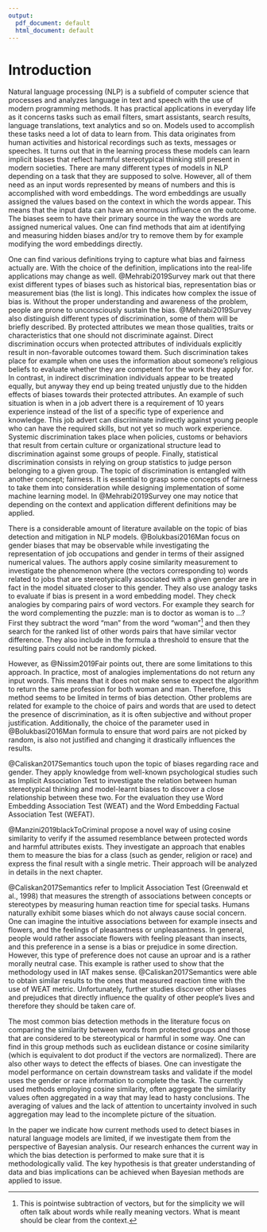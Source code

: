 ```yaml
---
output:
  pdf_document: default
  html_document: default
---
```

# Introduction


Natural language processing (NLP) is a subfield of computer science that processes and analyzes language in text and speech with the use of modern programming methods. It has practical applications in everyday life as it concerns tasks such as email filters, smart assistants, search results, language translations, text analytics and so on. Models used to accomplish these tasks need a lot of data to learn from. This data originates from human activities and historical recordings such as texts, messages or speeches. It turns out that in the learning process these models can learn implicit biases that reflect harmful stereotypical thinking still present in modern societies. There are many different types of models in NLP depending on a task that they are supposed to solve. However, all of them need as an input words represented by means of numbers and this is accomplished with word embeddings. The word embeddings are usually assigned the values based on the context in which the words appear. This means that the input data can have an enormous influence on the outcome. The biases seem to have their primary source in the way the words are assigned numerical values. One can find methods that aim at identifying and measuring hidden biases and/or try to remove them by for example modifying the word embeddings directly. 


One can find various definitions trying to capture what bias and fairness actually are. With the choice of the definition, implications into the real-life applications may change as well. @Mehrabi2019Survey mark out that there exist different types of biases such as historical bias, representation bias or measurement bias (the list is long). This indicates how complex the issue of bias is. Without the proper understanding and awareness of the problem, people are prone to unconsciously sustain the bias. @Mehrabi2019Survey also distinguish different types of discrimination, some of them will be briefly described. By protected attributes we mean those qualities, traits or characteristics that one should not discriminate against. Direct discrimination occurs when protected attributes of individuals explicitly result in non-favorable outcomes toward them. Such discrimination takes place for example when one uses the information about someone's religious beliefs to evaluate whether they are competent for the work they apply for. In contrast, in indirect discrimination individuals appear to be treated equally, but anyway they end up being treated unjustly due to the hidden effects of biases towards their protected attributes. An example of such situation is when in a job advert there is a requirement of 10 years experience instead of the list of a specific type of experience and knowledge. This job advert can discriminate indirectly against young people who can have the required skills, but not yet so much work experience. Systemic discrimination takes place when policies, customs or behaviors that result from certain culture or organizational structure lead to discrimination against some groups of people. Finally, statistical discrimination consists in relying on group statistics to judge person belonging to a given group. The topic of discrimination is entangled with another concept; fairness. It is essential to grasp some concepts of fairness to take them into consideration while designing implementation of some machine learning model. In @Mehrabi2019Survey one may notice that depending on the context and application different definitions may be applied.


There is a considerable amount of literature available on the topic of bias detection and mitigation in NLP models. @Bolukbasi2016Man focus on gender biases that may be observable while investigating the representation of job occupations and gender in terms of their assigned numerical
values. The authors apply cosine similarity measurement to investigate the phenomenon where (the vectors corresponding to) words related to jobs that are stereotypically associated with a given gender are in fact in the model situated closer to this gender. 
They also use analogy tasks to evaluate if bias is present in a word embedding model. They check analogies by comparing pairs of word vectors. For example they search for the word complementing the puzzle: man is to doctor as woman is to ...? First they subtract the word "man" from the word "woman"^[This is pointwise subtraction of vectors, but for the simplicity we will often talk about words while really meaning vectors. What is meant should be clear from the context.] and then 
they search for the ranked list of other words pairs that have similar vector difference. They also include in the formula a threshold to ensure that the resulting pairs could not be randomly picked. 

However, as @Nissim2019Fair points out, there are some limitations to this approach. In practice, most of analogies implementations do not return any input words. This means that it does not make sense to expect the algorithm to return the same profession for both woman and man. Therefore, this method seems to be limited in terms of bias detection. Other problems are related for example to the choice of pairs and words that are used to detect the presence of discrimination, as it is often subjective and without proper justification. Additionally, the choice of the parameter used in @Bolukbasi2016Man formula to ensure that word pairs are not picked by random, is also not justified and changing it drastically 
influences the results. 

@Caliskan2017Semantics touch upon the topic of biases regarding race and gender. They apply knowledge from well-known psychological studies such as Implicit Association Test to investigate the relation between human stereotypical thinking and model-learnt biases to discover a close relationship between these two. For the evaluation they use Word Embedding Association Test (WEAT) and the Word Embedding Factual Association Test (WEFAT). 

@Manzini2019blackToCriminal propose a novel way of using cosine similarity to verify if the assumed resemblance between protected words and harmful attributes exists. They investigate an approach that enables them to measure the bias for a class (such as gender, religion or race) and express the final result with a single metric. Their approach will be analyzed in details in the next chapter. 


@Caliskan2017Semantics refer to Implicit Association Test (Greenwald et al., 1998) that measures the strength of associations between concepts or stereotypes by measuring human reaction time for special tasks. Humans naturally exhibit some biases which do not always cause social concern. One can imagine the intuitive associations between for example insects and flowers, and the feelings of pleasantness or unpleasantness. In general, people would rather associate flowers with feeling pleasant than insects, and this preference in a sense is a bias or
prejudice in some direction. However, this type of preference does not cause an uproar and is a rather morally neutral case. This example is rather used to show that the methodology used in IAT makes sense. @Caliskan2017Semantics were able to obtain similar results to the ones that measured reaction time with the use of WEAT metric. Unfortunately, further studies discover other biases and prejudices that directly influence the quality of other people's lives and therefore they should be taken care of. 


The most common bias detection methods in the literature focus on comparing the similarity between words from protected groups and those that are considered to be stereotypical or harmful in some way. One can find in this group methods such as euclidean distance or cosine similarity (which is equivalent to dot product if the vectors are normalized). There are also other ways to detect the effects of biases. One can investigate the model performance on certain downstream tasks and validate if the model uses the gender or race information to complete the task. The currently used methods employing cosine similarity, often aggregate the similarity values often aggregated in a way that may lead to hasty conclusions. The averaging of values and the lack of attention to uncertainty involved in such aggregation may lead to the incomplete picture of the situation.


In the paper we indicate how current methods used to detect biases in natural language models are limited, if we investigate them from the perspective of Bayesian analysis. Our research enhances the current way in which the bias detection is performed to make sure that it is methodologically valid. The key hypothesis is that greater understanding of data and bias implications can be achieved when Bayesian methods are applied to issue.




